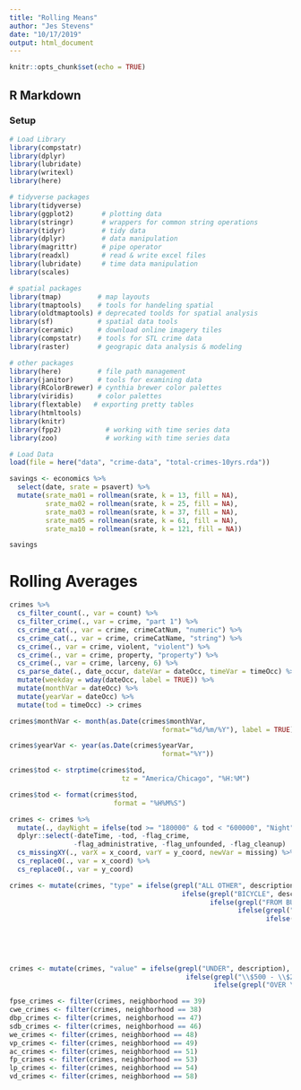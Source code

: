 ```yaml
---
title: "Rolling Means"
author: "Jes Stevens"
date: "10/17/2019"
output: html_document
---
```


```r
knitr::opts_chunk$set(echo = TRUE)
```

## R Markdown

### Setup 
```r
# Load Library 
library(compstatr)
library(dplyr)
library(lubridate)
library(writexl)
library(here)

# tidyverse packages
library(tidyverse)
library(ggplot2)       # plotting data
library(stringr)       # wrappers for common string operations
library(tidyr)         # tidy data
library(dplyr)         # data manipulation
library(magrittr)      # pipe operator
library(readxl)        # read & write excel files
library(lubridate)     # time data manipulation
library(scales)

# spatial packages
library(tmap)         # map layouts
library(tmaptools)    # tools for handeling spatial
library(oldtmaptools) # deprecated toolds for spatial analysis
library(sf)           # spatial data tools
library(ceramic)      # download online imagery tiles
library(compstatr)    # tools for STL crime data
library(raster)       # geograpic data analysis & modeling

# other packages
library(here)         # file path management
library(janitor)      # tools for examining data
library(RColorBrewer) # cynthia brewer color palettes
library(viridis)      # color palettes
library(flextable)   # exporting pretty tables
library(htmltools)
library(knitr)
library(fpp2)           # working with time series data
library(zoo)            # working with time series data

# Load Data
load(file = here("data", "crime-data", "total-crimes-10yrs.rda"))
```


```r
savings <- economics %>%
  select(date, srate = psavert) %>%
  mutate(srate_ma01 = rollmean(srate, k = 13, fill = NA),
         srate_ma02 = rollmean(srate, k = 25, fill = NA),
         srate_ma03 = rollmean(srate, k = 37, fill = NA),
         srate_ma05 = rollmean(srate, k = 61, fill = NA),
         srate_ma10 = rollmean(srate, k = 121, fill = NA))

savings
```

# Rolling Averages

```r
crimes %>% 
  cs_filter_count(., var = count) %>%                                           # Removes Negative Counts
  cs_filter_crime(., var = crime, "part 1") %>%                                 # Filters Part 1 Crimes 
  cs_crime_cat(., var = crime, crimeCatNum, "numeric") %>%                      
  cs_crime_cat(., var = crime, crimeCatName, "string") %>%                      # Labels Crime Categories
  cs_crime(., var = crime, violent, "violent") %>%                              # Labels Violent Crimes 
  cs_crime(., var = crime, property, "property") %>%                            # Labels Property Crimes
  cs_crime(., var = crime, larceny, 6) %>%                                      # Labels Larceny Crimes
  cs_parse_date(., date_occur, dateVar = dateOcc, timeVar = timeOcc) %>%        # Parses Date Data
  mutate(weekday = wday(dateOcc, label = TRUE)) %>%                             # Labels Days of the Week
  mutate(monthVar = dateOcc) %>%
  mutate(yearVar = dateOcc) %>%
  mutate(tod = timeOcc) -> crimes

crimes$monthVar <- month(as.Date(crimes$monthVar, 
                                      format="%d/%m/%Y"), label = TRUE)

crimes$yearVar <- year(as.Date(crimes$yearVar, 
                                      format="%Y"))

crimes$tod <- strptime(crimes$tod, 
                            tz = "America/Chicago", "%H:%M")

crimes$tod <- format(crimes$tod, 
                          format = "%H%M%S")

crimes <- crimes %>%
  mutate(., dayNight = ifelse(tod >= "180000" & tod < "600000", "Night", "Day")) %>% 
  dplyr::select(-dateTime, -tod, -flag_crime, 
                -flag_administrative, -flag_unfounded, -flag_cleanup)  %>%
  cs_missingXY(., varX = x_coord, varY = y_coord, newVar = missing) %>% 
  cs_replace0(., var = x_coord) %>%
  cs_replace0(., var = y_coord) 

crimes <- mutate(crimes, "type" = ifelse(grepl("ALL OTHER", description), "All Other", 
                                           ifelse(grepl("BICYCLE", description), "Bicycle", 
                                                  ifelse(grepl("FROM BUILDING", description), "From Building", 
                                                         ifelse(grepl("FROM COIN", description), "From Coin Machine", 
                                                                ifelse(grepl("FROM MTR VEH", description), "From Motor Vehicle", 
                                                                       ifelse(grepl("MTR VEH PARTS", description), "Motor Vehicle Parts",
                                                                              ifelse(grepl("PURSE", description), "Purse Snatching",
                                                                                     ifelse(grepl("SHOPLIFT", description), "Shoplifting",
                                                                                            ifelse(grepl("FRM PRSN", description), "From Person", NA))))))))))

crimes <- mutate(crimes, "value" = ifelse(grepl("UNDER", description), "Under $500",
                                            ifelse(grepl("\\$500 - \\$24,999", description), "$500 - $24,999",
                                                   ifelse(grepl("OVER \\$25,000", description), "Over $25,000", NA))))


```

```r
fpse_crimes <- filter(crimes, neighborhood == 39)
cwe_crimes <- filter(crimes, neighborhood == 38)
dbp_crimes <- filter(crimes, neighborhood == 47) 
sdb_crimes <- filter(crimes, neighborhood == 46)
we_crimes <- filter(crimes, neighborhood == 48)
vp_crimes <- filter(crimes, neighborhood == 49)
ac_crimes <- filter(crimes, neighborhood == 51)
fp_crimes <- filter(crimes, neighborhood == 53)
lp_crimes <- filter(crimes, neighborhood == 54)
vd_crimes <- filter(crimes, neighborhood == 58)
```

